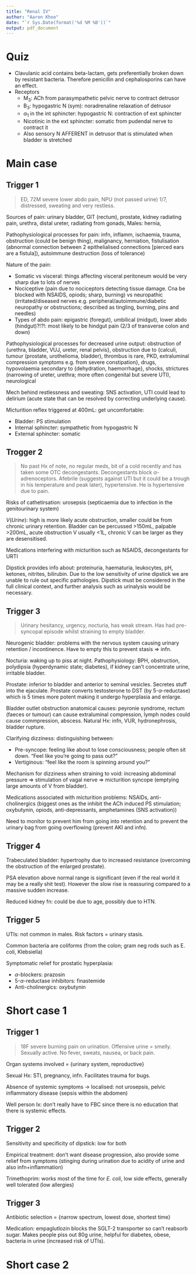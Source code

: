 ```yaml
---
title: "Renal IV"
author: "Aaron Khoo"
date: "`r Sys.Date(format('%d %M %B'))`"
output: pdf_document
---
```


# Quiz

-  Clavulanic acid contains beta-lactam, gets preferentially broken down by resistant bacteria. Therefore penicillin and cephalosporins can have an effect.
-  Receptors
    -  M~3~: ACh from parasympathetic pelvic nerve to contract detrusor
    -  B~3~: hypogastric N (sym): noradrenaline relaxation of detrusor
    -  $\alpha_{1}$ in the int sphincter: hypogastric N: contraction of ext sphincter
    -  Nicotinic in the ext sphincter: somatic from pudendal nerve to contract it
    -  Also sensory N AFFERENT in detrusor that is stimulated when bladder is stretched

# Main case

## Trigger 1

> ED, 72M severe lower abdo pain, NPU (not passed urine) 1/7, distressed, sweating and very restless.

Sources of pain: urinary bladder, GIT (rectum), prostate, kidney radiating pain, urethra, distal ureter, radiating from gonads, Males: hernia, 

Pathophysiological processes for pain: infn, inflamm, ischaemia, trauma, obstruction (could be benign thing), malignancy, herniation, fistulisation (abnormal connection between 2 epithelialised connections [pierced ears are a fistula]), autoimmune destruction (loss of tolerance)

Nature of the pain: 

-  Somatic vs visceral: things affecting visceral peritoneum would be very sharp due to lots of nerves
-  Nociceptive (pain due to nociceptors detecting tissue damage. Cna be blocked with NSAIDS, opiods; sharp, burning) vs neuropathic (irritated/diseased nerves e.g. peripheral/autoimmune/diabetic neuropathy or obstructions; described as tingling, burning, pins and needles)
-  Types of abdo pain: epigastric (foregut), umbilical (midgut), lower abdo (hindgut)?!?!: most likely to be hindgut pain (2/3 of transverse colon and down)

Pathophysiological processes for decreased urine output: obstruction of {urethra, bladder, VUJ, ureter, renal pelvis}, obstruction due to {calculi, tumour (prostate, urothelioma, bladder), thrombus is rare, PKD, extraluminal compression symptoms e.g. from severe constipation}, drugs, hypovolaemia secondary to {dehydration, haemorrhage}, shocks, strictures (narrowing of ureter, urethra; more often congenital but severe UTI), neurological

Mech behind restlessness and sweating: SNS activation, UTI could lead to delirium (acute state that can be resolved by correcting underlying cause). 

Micturition reflex triggered at 400mL: get uncomfortable:

-  Bladder: PS stimulation
-  Internal sphincter: sympathetic from hypogastric N
-  External sphincter: somatic

## Trogger 2

> No past Hx of note, no regular meds, bit of a cold recently and has taken some OTC decongestants. Decongestants block $\alpha$-adrenoceptors. Afebrile (suggests against UTI but it could be a trough in his temperature and peak later), hypertensive. He is hypertensive due to pain. 

Risks of cathetirsation: urosepsis (septicaemia due to infection in the genitourinary system)

$V(Urine)$: high is more likely acute obstruction, smaller could be from chronic urinary retention. Bladder can be percussed >150mL, palpable >200mL, acute obstruction V usually <1L, chronic V can be larger as they are desensitised.

Medications interfering with micturition such as NSAIDS, decongestants for URTI

Dipstick provides info about: proteinuria, haematuria, leukocytes, pH, ketones, nitrites, bilirubin. Due to the low sensitivity of urine dipstick we are unable to rule out specific pathologies. Dipstick must be considered in the full clinical context, and further analysis such as urinalysis would be necessary.

## Trigger 3

> Urinary hesitancy, urgency, nocturia, has weak stream. Has had pre-syncopal episode whilst straining to empty bladder. 

Neurogenic bladder: problems with the nervous system causing urinary retention / incontinence. Have to empty this to prevent stasis => infn.

Nocturia: waking up to piss at night. Pathophysiology: BPH, obstruction, polydipsia (hyperdynamic state; diabetes), if kidney can't concentrate urine, irritable bladder. 

Prostate: inferior to bladder and anterior to seminal vesicles. Secretes stuff into the ejaculate. Prostate converts testosterone to DST (by 5-$\alpha$-reductase) which is 5 times more potent making it undergo hyperplasia and enlarge. 

Bladder outlet obstruction anatomical causes: peyronie syndrome, rectum (faeces or tumour) can cause extraluminal compression, lymph nodes could cause commpression, abscess. Natural Hx: infn, VUR, hydronephrosis, bladder rupture.

Clarifying dizziness: distinguishing between:

-  Pre-syncope: feeling like about to lose consciousness; people often sit down. "Feel like you're going to pass out?"
-  Vertiginous: "feel like the room is spinning around you?"

Mechanism for dizziness when straining to void: increasing abdominal pressure => stimulation of vagal nerve => micturition syncope (emptying large amounts of V from bladder).

Medications associated with micturition problems: NSAIDs, anti-cholinergics (biggest ones as the inhibit the ACh induced PS stimulation; oxybutynin, opiods, anti-depressants, amphetamines (SNS activation))

Need to monitor to prevent him from going into retention and to prevent the urinary bag from going overflowing (prevent AKI and infn).

## Trigger 4

Trabeculated bladder: hypertrophy due to increased resistance (overcoming the obstruction of the enlarged prostate). 

PSA elevation above normal range is significant (even if the real world it may be a really shit test). However the slow rise is reassuring compared to a massive sudden increase. 

Reduced kidney fn: could be due to age, possibly due to HTN. 

## Trigger 5

UTIs: not common in males. Risk factors = urinary stasis. 

Common bacteria are coliforms (from the colon; gram neg rods such as E. coli, Klebsiella)

Symptomatic relief for prostatic hyperplasia:

-  $\alpha$-blockers: prazosin
-  5-$\alpha$-reductase inhibitors: finastemide
-  Anti-cholinergics: oxybutynin

# Short case 1

## Trigger 1

> 18F severe burning pain on urination. Offensive urine = smelly. Sexually active. No fever, sweats, nausea, or back pain.

Organ systems involved = {urinary system, reproductive}

Sexual Hx: STI, pregnancy, infn. Facilitates trauma for bugs. 

Absence of systemic symptoms $\rightarrow$ localised: not urosepsis, pelvic inflammatory disease (sepsis within the abdomen)

Well person Ix: don't really have to FBC since there is no education that there is systemic effects. 

## Trigger 2

Sensitivity and specificity of dipstick: low for both

Empirical treatment: don't want disease progression, also provide some relief from symptoms (stinging during urination due to acidity of urine and also infn+inflammation)

Trimethoprim: works most of the time for *E. coli*, low side effects, generally well tolerated (low allergies)

## Trigger 3

Antibiotic selection = {narrow spectrum, lowest dose, shortest time}

Medication: empaglutlozin blocks the SGLT-2 transporter so can't reabsorb sugar. Makes people piss out 80g urine, helpful for diabetes, obese, bacteria in urine (increased risk of UTIs).

# Short case 2


